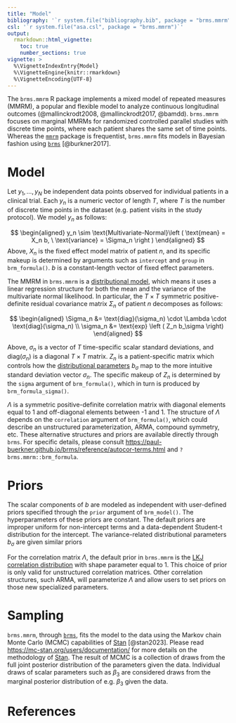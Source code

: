```yaml
---
title: "Model"
bibliography: '`r system.file("bibliography.bib", package = "brms.mmrm")`'
csl: '`r system.file("asa.csl", package = "brms.mmrm")`'
output:
  rmarkdown::html_vignette:
    toc: true
    number_sections: true
vignette: >
  %\VignetteIndexEntry{Model}
  %\VignetteEngine{knitr::rmarkdown}
  %\VignetteEncoding{UTF-8}
---
```


The `brms.mmrm` R package implements a mixed model of repeated measures (MMRM), a popular and flexible model to analyze continuous longitudinal outcomes (@mallinckrodt2008, @mallinckrodt2017, @bamdd). `brms.mmrm` focuses on marginal MMRMs for randomized controlled parallel studies with discrete time points, where each patient shares the same set of time points. Whereas the [`mmrm`](https://openpharma.github.io/mmrm/) package is frequentist, `brms.mmrm` fits models in Bayesian fashion using [`brms`](https://paul-buerkner.github.io/brms/) [@burkner2017].

# Model

Let $y_1, \ldots, y_N$ be independent data points observed for individual patients in a clinical trial. Each $y_n$ is a numeric vector of length $T$, where $T$ is the number of discrete time points in the dataset (e.g. patient visits in the study protocol). We model $y_n$ as follows:

$$
\begin{aligned}
y_n \sim \text{Multivariate-Normal}\left ( \text{mean} = X_n b, \ \text{variance} = \Sigma_n \right )
\end{aligned}
$$
Above, $X_n$ is the fixed effect model matrix of patient $n$, and its specific makeup is determined by arguments such as `intercept` and `group` in `brm_formula()`. $b$ is a constant-length vector of fixed effect parameters.

The MMRM in `brms.mmrm` is a [distributional model](https://paul-buerkner.github.io/brms/articles/brms_distreg.html), which means it uses a linear regression structure for both the mean and the variance of the multivariate normal likelihood. In particular, the $T \times T$ symmetric positive-definite residual covariance matrix $\Sigma_n$ of patient $n$ decomposes as follows:

$$
\begin{aligned}
\Sigma_n &= \text{diag}(\sigma_n) \cdot \Lambda \cdot \text{diag}(\sigma_n) \\
\sigma_n &= \text{exp} \left ( Z_n b_\sigma \right)
\end{aligned}
$$

Above, $\sigma_n$ is a vector of $T$ time-specific scalar standard deviations, and $\text{diag}(\sigma_n)$ is a diagonal $T \times T$ matrix. $Z_n$ is a patient-specific matrix which controls how the [distributional parameters](https://paul-buerkner.github.io/brms/articles/brms_distreg.html) $b_\sigma$ map to the more intuitive standard deviation vector $\sigma_n$. The specific makeup of $Z_n$ is determined by the `sigma` argument of `brm_formula()`, which in turn is produced by `brm_formula_sigma()`.

$\Lambda$ is a symmetric positive-definite correlation matrix with diagonal elements equal to 1 and off-diagonal elements between -1 and 1. The structure of $\Lambda$ depends on the `correlation` argument of `brm_formula()`, which could describe an unstructured parameterization, ARMA, compound symmetry, etc. These alternative structures and priors are available directly through `brms`. For specific details, please consult <https://paul-buerkner.github.io/brms/reference/autocor-terms.html> and `?brms.mmrm::brm_formula`.

# Priors

 The scalar components of $b$ are modeled as independent with user-defined priors specified through the `prior` argument of `brm_model()`. The hyperparameters of these priors are constant. The default priors are improper uniform for non-intercept terms and a data-dependent Student-t distribution for the intercept. The variance-related distributional parameters $b_\sigma$ are given similar priors
 
For the correlation matrix $\Lambda$, the default prior in `brms.mmrm` is the [LKJ correlation distribution](https://mc-stan.org/docs/functions-reference/correlation_matrix_distributions.html#lkj-correlation) with shape parameter equal to 1. This choice of prior is only valid for unstructured correlation matrices. Other correlation structures, such ARMA, will parameterize $\Lambda$ and allow users to set priors on those new specialized parameters.

# Sampling

`brms.mmrm`, through [`brms`](https://paul-buerkner.github.io/brms/), fits the model to the data using the Markov chain Monte Carlo (MCMC) capabilities of [Stan](https://mc-stan.org/) [@stan2023]. Please read <https://mc-stan.org/users/documentation/> for more details on the methodology of [Stan](https://mc-stan.org/). The result of MCMC is a collection of draws from the full joint posterior distribution of the parameters given the data. Individual draws of scalar parameters such as $\beta_3$ are considered draws from the marginal posterior distribution of e.g. $\beta_3$ given the data.

# References
